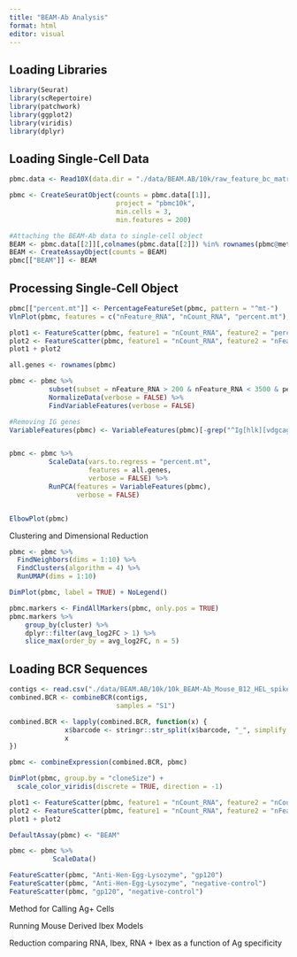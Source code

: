 ```yaml
---
title: "BEAM-Ab Analysis"
format: html
editor: visual
---
```


## Loading Libraries

```r
library(Seurat)
library(scRepertoire)
library(patchwork)
library(ggplot2)
library(viridis)
library(dplyr)
```

## Loading Single-Cell Data

```r
pbmc.data <- Read10X(data.dir = "./data/BEAM.AB/10k/raw_feature_bc_matrix")

pbmc <- CreateSeuratObject(counts = pbmc.data[[1]], 
                           project = "pbmc10k", 
                           min.cells = 3, 
                           min.features = 200)

#Attaching the BEAM-Ab data to single-cell object
BEAM <- pbmc.data[[2]][,colnames(pbmc.data[[2]]) %in% rownames(pbmc@meta.data)]
BEAM <- CreateAssayObject(counts = BEAM)
pbmc[["BEAM"]] <- BEAM
```

## Processing Single-Cell Object

```r
pbmc[["percent.mt"]] <- PercentageFeatureSet(pbmc, pattern = "^mt-")
VlnPlot(pbmc, features = c("nFeature_RNA", "nCount_RNA", "percent.mt"), ncol = 3)

plot1 <- FeatureScatter(pbmc, feature1 = "nCount_RNA", feature2 = "percent.mt")
plot2 <- FeatureScatter(pbmc, feature1 = "nCount_RNA", feature2 = "nFeature_RNA")
plot1 + plot2

all.genes <- rownames(pbmc)

pbmc <- pbmc %>% 
          subset(subset = nFeature_RNA > 200 & nFeature_RNA < 3500 & percent.mt < 10) %>%
          NormalizeData(verbose = FALSE) %>%
          FindVariableFeatures(verbose = FALSE) 

#Removing IG genes
VariableFeatures(pbmc) <- VariableFeatures(pbmc)[-grep("^Ig[hlk][vdgcagm]", VariableFeatures(pbmc))]


pbmc <- pbmc %>%
          ScaleData(vars.to.regress = "percent.mt", 
                    features = all.genes, 
                    verbose = FALSE) %>%
          RunPCA(features = VariableFeatures(pbmc), 
                 verbose = FALSE)


ElbowPlot(pbmc)

```

Clustering and Dimensional Reduction

```r
pbmc <- pbmc %>%
  FindNeighbors(dims = 1:10) %>%
  FindClusters(algorithm = 4) %>%
  RunUMAP(dims = 1:10)

DimPlot(pbmc, label = TRUE) + NoLegend()
```

```r
pbmc.markers <- FindAllMarkers(pbmc, only.pos = TRUE)
pbmc.markers %>%
    group_by(cluster) %>%
    dplyr::filter(avg_log2FC > 1) %>%
    slice_max(order_by = avg_log2FC, n = 5)
```

## Loading BCR Sequences

```r
contigs <- read.csv("./data/BEAM.AB/10k/10k_BEAM-Ab_Mouse_B12_HEL_spikein_5pv2_Multiplex_vdj_b_all_contig_annotations.csv")
combined.BCR <- combineBCR(contigs,
                           samples = "S1")

combined.BCR <- lapply(combined.BCR, function(x) {
              x$barcode <- stringr::str_split(x$barcode, "_", simplify = TRUE)[,2]
              x
})

pbmc <- combineExpression(combined.BCR, pbmc)

DimPlot(pbmc, group.by = "cloneSize") + 
  scale_color_viridis(discrete = TRUE, direction = -1)
```

```r

plot1 <- FeatureScatter(pbmc, feature1 = "nCount_RNA", feature2 = "nCount_BEAM")
plot2 <- FeatureScatter(pbmc, feature1 = "nCount_RNA", feature2 = "nFeature_RNA")
plot1 + plot2

DefaultAssay(pbmc) <- "BEAM"

pbmc <- pbmc %>%
           ScaleData()

FeatureScatter(pbmc, "Anti-Hen-Egg-Lysozyme", "gp120")
FeatureScatter(pbmc, "Anti-Hen-Egg-Lysozyme", "negative-control")
FeatureScatter(pbmc, "gp120", "negative-control")
```

Method for Calling Ag+ Cells

Running Mouse Derived Ibex Models

Reduction comparing RNA, Ibex, RNA + Ibex as a function of Ag specificity
